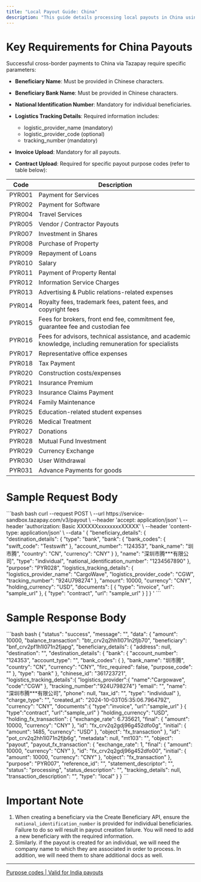 ```yaml
---
title: "Local Payout Guide: China"
description: "This guide details processing local payouts in China using Tazapay’s , covering essential requirements and parameters for successful transactions."
---
```


# Key Requirements for China Payouts

Successful cross-border payments to China via Tazapay require specific parameters:

* **Beneficiary Name**: Must be provided in Chinese characters.

* **Beneficiary Bank Name**: Must be provided in Chinese characters.

* **National Identification Number**: Mandatory for individual beneficiaries.

* **Logistics Tracking Details**: Required information includes:

  * logistic\_provider\_name (mandatory)
  * logistic\_provider\_code (optional)
  * tracking\_number (mandatory)

* **Invoice Upload**: Mandatory for all payouts.

* **Contract Upload**: Required for specific payout purpose codes (refer to table below):

| **Code** | **Description**                                                                                         |
| -------- | ------------------------------------------------------------------------------------------------------- |
| PYR001   | Payment for Services                                                                                    |
| PYR002   | Payment for Software                                                                                    |
| PYR004   | Travel Services                                                                                         |
| PYR005   | Vendor / Contractor Payouts                                                                             |
| PYR007   | Investment in Shares                                                                                    |
| PYR008   | Purchase of Property                                                                                    |
| PYR009   | Repayment of Loans                                                                                      |
| PYR010   | Salary                                                                                                  |
| PYR011   | Payment of Property Rental                                                                              |
| PYR012   | Information Service Charges                                                                             |
| PYR013   | Advertising & Public relations-related expenses                                                         |
| PYR014   | Royalty fees, trademark fees, patent fees, and copyright fees                                           |
| PYR015   | Fees for brokers, front end fee, commitment fee, guarantee fee and custodian fee                        |
| PYR016   | Fees for advisors, technical assistance, and academic knowledge, including remuneration for specialists |
| PYR017   | Representative office expenses                                                                          |
| PYR018   | Tax Payment                                                                                             |
| PYR020   | Construction costs/expenses                                                                             |
| PYR021   | Insurance Premium                                                                                       |
| PYR023   | Insurance Claims Payment                                                                                |
| PYR024   | Family Maintenance                                                                                      |
| PYR025   | Education-related student expenses                                                                      |
| PYR026   | Medical Treatment                                                                                       |
| PYR027   | Donations                                                                                               |
| PYR028   | Mutual Fund Investment                                                                                  |
| PYR029   | Currency Exchange                                                                                       |
| PYR030   | User Withdrawal                                                                                         |
| PYR031   | Advance Payments for goods                                                                              |

# Sample Request Body

<CodeGroup>
  ```bash bash
  curl --request POST \
       --url https://service-sandbox.tazapay.com/v3/payout \
       --header 'accept: application/json' \
       --header 'authorization: Basic XXXXXXxxxxxxxxXXXXX' \
       --header 'content-type: application/json' \
       --data '
  {
    "beneficiary_details": {
      "destination_details": {
        "type": "bank",
        "bank": {
          "bank_codes": {
            "swift_code": "Testswift"
          },
          "account_number": "124353",
          "bank_name": "圳市腾",
          "country": "CN",
          "currency": "CNY"
        }
      },
      "name": "深圳市腾***有限公司",
      "type": "individual",
      "national_identification_number": "1234567890" 
    },
    "purpose": "PYR028",
    "logistics_tracking_details": {
      "logistics_provider_name": "CargoWave",
      "logistics_provider_code": "CGW",
      "tracking_number": "924U798274"
    },
    "amount": 10000,
    "currency": "CNY",
    "holding_currency": "USD",
    "documents": [
      {
        "type": "invoice",
        "url": "sample_url"
      },
      {
        "type": "contract",
        "url": "sample_url"
      }
    ]
  }
  '
  ```
</CodeGroup>

# Sample Response Body

<CodeGroup>
  ```bash bash
  {
      "status": "success",
      "message": "",
      "data": {
          "amount": 10000,
          "balance_transaction": "btr_crv2q2hh1l071n2fjb70",
          "beneficiary": "bnf_crv2pf1h1l071n2fjapg",
          "beneficiary_details": {
              "address": null,
              "destination": "",
              "destination_details": {
                  "bank": {
                      "account_number": "124353",
                      "account_type": "",
                      "bank_codes": {
                      },
                      "bank_name": "圳市腾",
                      "country": "CN",
                      "currency": "CNY",
                      "firc_required": false,
                      "purpose_code": ""
                  },
                  "type": "bank"
              },
              "chinese_id": "361723721",
              "logistics_tracking_details":{
                "logistics_provider":{
                  "name":"Cargowave",
                  "code":"CGW"
                },
                "tracking_number":"924U798274"}
              "email": "",
              "name": "深圳市腾***有限公司",
              "phone": null,
              "tax_id": "",
              "type": "individual"
          },
          "charge_type": "",
          "created_at": "2024-10-03T05:35:06.796479Z",
          "currency": "CNY",
          "documents":{
  		         "type":"invoice",
  		         "url":"sample_url"
  		         }
  		         {
  		         "type":"contract",
  		         "url":"sample_url"
  		         }
          "holding_currency": "USD",
          "holding_fx_transaction": {
              "exchange_rate": 6.735621,
              "final": {
                  "amount": 10000,
                  "currency": "CNY"
              },
              "id": "fx_crv2q2gdj96g452dfo0g",
              "initial": {
                  "amount": 1485,
                  "currency": "USD"
              },
              "object": "fx_transaction"
          },
          "id": "pot_crv2q2hh1l071n2fjb6g",
          "metadata": null,
          "mt103": "",
          "object": "payout",
          "payout_fx_transaction": {
              "exchange_rate": 1,
              "final": {
                  "amount": 10000,
                  "currency": "CNY"
              },
              "id": "fx_crv2q2gdj96g452dfo00",
              "initial": {
                  "amount": 10000,
                  "currency": "CNY"
              },
              "object": "fx_transaction"
          },
          "purpose": "PYR007",
          "reference_id": "",
          "statement_descriptor": "",
          "status": "processing",
          "status_description": "",
          "tracking_details": null,
          "transaction_description": "",
          "type": "local"
      }
  }
  ```
</CodeGroup>

# Important Note

1. When creating a beneficiary via the Create Beneficiary API, ensure the `national_identification_number` is provided for individual beneficiaries. Failure to do so will result in payout creation failure. You will need to add a new beneficiary with the required information.
2. Similarly. if the payout is created for an individual, we will need the company name to which they are associated in order to process. In addition, we will need them to share additional docs as well.

***

[Purpose codes | Valid for India payouts](/docs/purpose-codes-valid-for-india-payouts)
